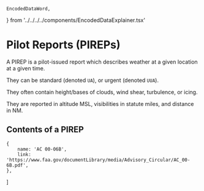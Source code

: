     EncodedDataWord,
} from '../../../../components/EncodedDataExplainer.tsx'


# Pilot Reports (PIREPs)

A PIREP is a pilot-issued report which describes weather at a given location at
a given time.

They can be standard (denoted `UA`), or urgent (denoted `UUA`).

They often contain height/bases of clouds, wind shear, turbulence, or icing.

They are reported in altitude MSL, visibilities in statute miles, and distance
in NM.

## Contents of a PIREP

    {
        name: 'AC 00-06B',
        link: 'https://www.faa.gov/documentLibrary/media/Advisory_Circular/AC_00-6B.pdf',
    },
]
